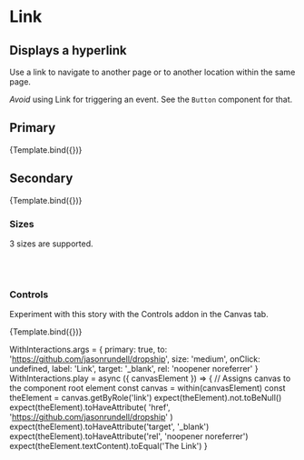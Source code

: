 

<Meta title="Atoms/Link" component={Link} />

# Link

## Displays a hyperlink

Use a link to navigate to another page or to another location within the same
page.

_Avoid_ using Link for triggering an event. See the `Button` component for that.

<ArgsTable story="Primary" />


## Primary

<Canvas>
  <Story
    name="Primary"
    args={{
      primary: true,
      size: 'medium',
      label: 'Primary style'
    }}
  >
    {Template.bind({})}
  </Story>
</Canvas>

## Secondary

<Canvas>
  <Story
    name="Secondary"
    args={{
      primary: false,
      size: 'medium',
      label: 'Secondary style'
    }}
  >
    {Template.bind({})}
  </Story>
</Canvas>

### Sizes

3 sizes are supported.

<Story name="Sizes">
  <div>
    <Link size="large" label="Large" />
    <br />
    <Link size="medium" label="Medium" />
    <br />
    <Link size="small" label="Small" />
  </div>
</Story>

### Controls

Experiment with this story with the Controls addon in the Canvas tab.

<Canvas>
  <Story
    name="controls"
    args={{
      primary: false,
      size: 'large',
      label: 'Link'
    }}
  >
    {Template.bind({})}
  </Story>
</Canvas>

WithInteractions.args = {
  primary: true,
  to: 'https://github.com/jasonrundell/dropship',
  size: 'medium',
  onClick: undefined,
  label: 'Link',
  target: '_blank',
  rel: 'noopener noreferrer'
}
WithInteractions.play = async ({ canvasElement }) => {
  // Assigns canvas to the component root element
  const canvas = within(canvasElement)
  const theElement = canvas.getByRole('link')
  expect(theElement).not.toBeNull()
  expect(theElement).toHaveAttribute(
    'href',
    'https://github.com/jasonrundell/dropship'
  )
  expect(theElement).toHaveAttribute('target', '_blank')
  expect(theElement).toHaveAttribute('rel', 'noopener noreferrer')
  expect(theElement.textContent).toEqual('The Link')
}
